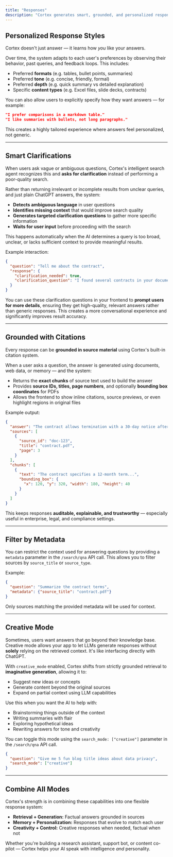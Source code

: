 ```yaml
---
title: "Responses"
description: "Cortex generates smart, grounded, and personalized responses to every user query. This page explains how response generation works, how it adapts over time, and the advanced capabilities built into the system."
---
```


## Personalized Response Styles

Cortex doesn't just answer — it learns how *you* like your answers.

Over time, the system adapts to each user's preferences by observing their behavior, past queries, and feedback loops. This includes:

- Preferred **formats** (e.g. tables, bullet points, summaries)
- Preferred **tone** (e.g. concise, friendly, formal)
- Preferred **depth** (e.g. quick summary vs detailed explanation)
- Specific **content types** (e.g. Excel files, slide decks, contracts)

You can also allow users to explicitly specify how they want answers — for example:

```json
"I prefer comparisons in a markdown table."
"I like summaries with bullets, not long paragraphs."
```

This creates a highly tailored experience where answers feel personalized, not generic.

---

## Smart Clarifications

When users ask vague or ambiguous questions, Cortex's intelligent search agent recognizes this and **asks for clarification** instead of performing a poor-quality search.

Rather than returning irrelevant or incomplete results from unclear queries, and just plain ChatGPT answers, the system:

- **Detects ambiguous language** in user questions
- **Identifies missing context** that would improve search quality
- **Generates targeted clarification questions** to gather more specific information
- **Waits for user input** before proceeding with the search

This happens automatically when the AI determines a query is too broad, unclear, or lacks sufficient context to provide meaningful results.

Example interaction:

```json
{
  "question": "Tell me about the contract",
  "response": {
    "clarification_needed": true,
    "clarification_question": "I found several contracts in your documents. Could you specify which contract you're interested in, or what specific aspect you'd like to know about (e.g., terms, pricing, termination clauses)?"
  }
}
```

You can use these clarification questions in your frontend to **prompt users for more details**, ensuring they get high-quality, relevant answers rather than generic responses. This creates a more conversational experience and significantly improves result accuracy.

---

## Grounded with Citations

Every response can be **grounded in source material** using Cortex's built-in citation system.

When a user asks a question, the answer is generated using documents, web data, or memory — and the system:

- Returns the **exact chunks** of source text used to build the answer
- Provides **source IDs, titles, page numbers**, and optionally **bounding box coordinates** for PDFs
- Allows the frontend to show inline citations, source previews, or even highlight regions in original files

Example output:

```json
{
  "answer": "The contract allows termination with a 30-day notice after 12 months.",
  "sources": [
    {
      "source_id": "doc-123",
      "title": "contract.pdf",
      "page": 3
    }
  ],
  "chunks": [
    {
      "text": "The contract specifies a 12-month term...",
      "bounding_box": {
        "x": 120, "y": 320, "width": 180, "height": 40
      }
    }
  ]
}
```

This keeps responses **auditable, explainable, and trustworthy** — especially useful in enterprise, legal, and compliance settings.

---

## Filter by Metadata

You can restrict the context used for answering questions by providing a `metadata` parameter in the `/search/qna` API call. This allows you to filter sources by `source_title` or `source_type`.

Example:

```json
{
  "question": "Summarize the contract terms",
  "metadata": {"source_title": "contract.pdf"}
}
```

Only sources matching the provided metadata will be used for context.

---

## Creative Mode

Sometimes, users want answers that go beyond their knowledge base. Creative mode allows your app to let LLMs generate responses without **solely** relying on the retrieved context. It's like interfacing directly with ChatGPT.

With `creative_mode` enabled, Cortex shifts from strictly grounded retrieval to **imaginative generation**, allowing it to:

- Suggest new ideas or concepts
- Generate content beyond the original sources
- Expand on partial context using LLM capabilities

Use this when you want the AI to help with:

- Brainstorming things outside of the context
- Writing summaries with flair
- Exploring hypothetical ideas
- Rewriting answers for tone and creativity

You can toggle this mode using the `search_mode: ["creative"]` parameter in the `/search/qna` API call.

```json
{
  "question": "Give me 5 fun blog title ideas about data privacy",
  "search_mode": ["creative"]
}
```

---

## Combine All Modes

Cortex's strength is in combining these capabilities into one flexible response system:

- **Retrieval + Generation:** Factual answers grounded in sources
- **Memory + Personalization:** Responses that evolve to match each user
- **Creativity + Control:** Creative responses when needed, factual when not

Whether you're building a research assistant, support bot, or content co-pilot — Cortex helps your AI speak with intelligence *and* personality.
